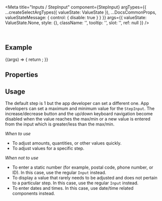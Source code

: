 
<Meta
    title="Inputs / StepInput"
    component={StepInput}
    argTypes={{
        ...createSelectArgTypes({ valueState: ValueState }),
        ...DocsCommonProps,
        valueStateMessage: { control: { disable: true } }
    }}
    args={{
        valueState: ValueState.None,
        style: {},
        className: '',
        tooltip: '',
        slot: '',
        ref: null
    }}
/>

<DocsHeader />

<br />

## Example

<Canvas>
    <Story name="Default">
        {(args) => {
            return <StepInput {...args} />;
        }}
    </Story>
</Canvas>

## Properties

<ArgsTable story="." />

## Usage

The default step is 1 but the app developer can set a different one. App developers can set a maximum and minimum value for the `StepInput`. The increase/decrease button and the up/down keyboard navigation become disabled when the value reaches the max/min or a new value is entered from the input which is greater/less than the max/min.

_When to use_

- To adjust amounts, quantities, or other values quickly.
- To adjust values for a specific step.

_When not to use_

- To enter a static number (for example, postal code, phone number, or ID). In this case, use the regular `Input` instead.
- To display a value that rarely needs to be adjusted and does not pertain to a particular step. In this case, use the regular `Input` instead.
- To enter dates and times. In this case, use date/time related components instead.
